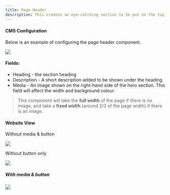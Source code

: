```yaml
---
title: Page Header
description: This creates an eye-catching section to be put on the top of the page.
---
```


#### CMS Configuration

Below is an example of configuring the page header component.

<img src='https://files.gitbook.com/v0/b/gitbook-x-prod.appspot.com/o/spaces%2Fqq1gvL7j0PwJkFX9MJae%2Fuploads%2Fm5PyblrEhmkoKRmJUmVm%2F4Capture.JPG?alt=media&token=6e1640de-a752-40c8-a1c2-bd007b28959b' />

#### Fields:
- Heading - the section heading
- Description - A short description added to be shown under the heading
- Media -  An image shown on the right-hand side of the hero section. This field will affect the width and background colour.

> This component will take the <b>full width</b> of the page if there is no image, and take a <b>fixed width</b> (around 2/3 of the page width) if there is an image.   

#### Website View

Without media & button

<img src='https://files.gitbook.com/v0/b/gitbook-x-prod.appspot.com/o/spaces%2Fqq1gvL7j0PwJkFX9MJae%2Fuploads%2F9usp9DgzYXWFH4Iufsee%2FCapture.JPG?alt=media&token=451c7b55-43f3-4c74-877c-832144b6f454' />

Without button only

<img src='https://files.gitbook.com/v0/b/gitbook-x-prod.appspot.com/o/spaces%2Fqq1gvL7j0PwJkFX9MJae%2Fuploads%2F1ODtOnZPBdmFSUgBOuic%2F1Capture.JPG?alt=media&token=f544e9ab-8cca-4f19-9b96-a585404f1100' />


##### With media & button

<img src='https://files.gitbook.com/v0/b/gitbook-x-prod.appspot.com/o/spaces%2Fqq1gvL7j0PwJkFX9MJae%2Fuploads%2FNiZpaaocfTLqLMWs1VII%2F3Capture.JPG?alt=media&token=8a84bcbf-8190-4010-8d76-c4e84df8b485' />
